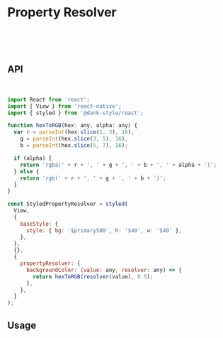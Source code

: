 
<Meta title="api/Property Resolver" />

# Property Resolver

<br />
<br />
<br />

## API

<br />

```jsx
import React from 'react';
import { View } from 'react-native';
import { styled } from '@dank-style/react';

function hexToRGB(hex: any, alpha: any) {
  var r = parseInt(hex.slice(1, 3), 16),
    g = parseInt(hex.slice(3, 5), 16),
    b = parseInt(hex.slice(5, 7), 16);

  if (alpha) {
    return 'rgba(' + r + ', ' + g + ', ' + b + ', ' + alpha + ')';
  } else {
    return 'rgb(' + r + ', ' + g + ', ' + b + ')';
  }
}

const StyledPropertyResolver = styled(
  View,
  {
    baseStyle: {
      style: { bg: '$primary500', h: '$40', w: '$40' },
    },
  },
  {},
  {
    propertyResolver: {
      backgroundColor: (value: any, resolver: any) => {
        return hexToRGB(resolver(value), 0.5);
      },
    },
  }
);
```

## Usage

<Canvas>
  <Story id="api-stories-propertyresolver--property-resolver" />
</Canvas>
